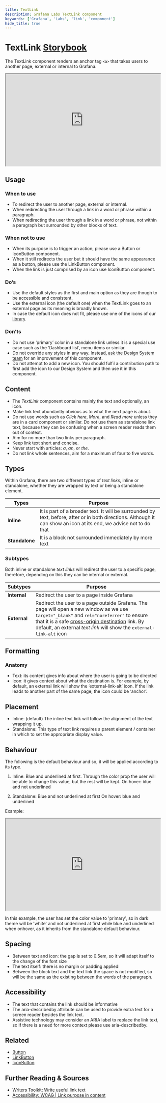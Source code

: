 ```yaml
---
title: TextLink
description: Grafana Labs TextLink component
keywords: ['Grafana', 'Labs', 'link', 'component']
hide_title: true
---
```



# TextLink <Badge text='ready' color='green'></Badge> <a href='https://developers.grafana.com/ui/canary/index.html?path=/docs/general-textlink--docs' target='_blank' className='header-links'>Storybook <Icon name="external-link-alt"/> </a>

The TextLink component renders an anchor tag `<a>` that takes users to another page, external or internal to Grafana. 

<iframe
  src="https://developers.grafana.com/ui/canary/index.html?path=/story/general-textlink--basic"
  width="100%"
  height="300px"
></iframe>

## Usage

### When to use
- To redirect the user to another page, external or internal.<br/>
- When redirecting the user through a link in a word or phrase within a paragraph. <br/>
- When redirecting the user through a link in a word or phrase, not within a paragraph but surrounded by other blocks of text.<br/>

### When not to use
- When its purpose is to trigger an action, please use a Button or IconButton component.<br/>
- When it still redirects the user but it should have the same appearance as a button, please use the LinkButton component.<br/>
- When the link is just comprised by an icon use IconButton component.<br/>

### Do’s
- Use the default styles as the first and main option as they are though to be accessible and consistent.<br/>
- Use the external icon (the default one) when the TextLink goes to an external page as its meaning is broadly known.<br/>
- In case the default icon does not fit, please use one of the icons of our [library](https://developers.grafana.com/ui/latest/index.html?path=/story/docs-overview-icon--icons-overview).<br/>

### Don’ts
- Do not use ‘primary’ color in a standalone link unless it is a special use case such as the ‘Dashboard list’, menu items or similar.<br/>
- Do not override any styles in any way. Instead, [ask the Design System team](https://internal-ops-us-east-0.grafana.net/design-system/contributing/) for an improvement of this component.<br/>
- Do not attempt to add a new icon. You should fulfil a contribution path to first add the icon to our Design System and then use it in this component.<br/>


## Content
- The _TextLink_ component contains mainly the text and optionally, an icon.
- Make link text abundantly obvious as to what the next page is about.
- Do not use words such as _Click here_, _More_, and _Read more_ unless they are in a card component or similar. Do not use them as standalone link text, because they can be confusing when a screen reader reads them out of context.
- Aim for no more than two links per paragraph.
- Keep link text short and concise.
- Never start with articles: _a_, _an_, or _the_.
- Do not link whole sentences, aim for a maximum of four to five words.

## Types

Within Grafana, there are two different types of _text links_, inline or standalone, whether they are wrapped by text or being a standalone element. 

| Types               | Purpose                                                |
| ------------------- | ------------------------------------------------------ |
| **Inline**          | It is part of a broader text. It will be surrounded by text, before, after or in both directions. Although it can show an icon at its end, we advise not to do that |
| **Standalone**      | It is a block not surrounded immediately by more text |


### Subtypes
Both inline or standalone _text links_ will redirect the user to a specific page, therefore, depending on this they can be internal or external.

| Subtypes            | Purpose                                                |
| ------------------- | ------------------------------------------------------ |
| **Internal**        | Redirect the user to a page inside Grafana |
| **External**        | Redirect the user to a page outside Grafana. The page will open a new window as we use `target="_blank"` and `rel="noreferrer"` to ensure that it is a safe [cross-origin destination](https://developer.chrome.com/docs/lighthouse/best-practices/external-anchors-use-rel-noopener/) link. By default, an external _text link_ will show the `external-link-alt` icon |



## Formatting
### Anatomy
- Text: its content gives info about where the user is going to be directed
- Icon: it gives context about what the destination is. For example, by default, an external link will show the ‘external-link-alt’ icon. If the link leads to another part of the same page, the icon could be ‘anchor’.

## Placement
- Inline: (default) The inline text link will follow the alignment of the text wrapping it up.
- Standalone: This type of text link requires a parent element / container in which to set the appropriate display value.


## Behaviour
The following is the default behaviour and so, it will be applied according to its type.
1. Inline: 
Blue and underlined at first. Through the color prop the user will be able to change this value, but the rest will be kept. 
On hover: blue and not underlined
	
2. Standalone:
Blue and not underlined at first
On hover: blue and underlined

Example: 
<iframe
  src="https://developers.grafana.com/ui/canary/index.html?path=/story/general-textlink--basic&args=weight:!undefined;color:primary"
  width="100%"
  height="300px"
></iframe>

In this example, the user has set the color value to 'primary', so in dark theme will be 'white' and not underlined at first while blue and underlined when onhover, as it inherits from the standalone default behaviour.

## Spacing
- Between text and icon: the gap is set to 0.5em, so it will adapt itself to the change of the font size
- The text itself: there is no margin or padding applied
- Between the block text and the text link the space is not modified, so will be the same as the existing between the words of the paragraph.


## Accessibility
- The text that contains the link should be informative 
- The aria-describedby attribute can be used to provide extra text for a screen reader besides the link text. 
- Assistive technology may consider an ARIA label to replace the link text, so if there is a need for more context please use aria-describedby.


## Related
- [Button](https://developers.grafana.com/ui/latest/index.html?path=/story/buttons-button--basic)
- [LinkButton](https://developers.grafana.com/ui/latest/index.html?path=/docs/buttons-button--basic)
- [IconButton](https://developers.grafana.com/ui/latest/index.html?path=/story/buttons-iconbutton--basic)

## Further Reading & Sources
- [Writers Toolkit: Write useful link text](https://grafana.com/docs/writers-toolkit/writing-guide/useful-link-text/)
- [Accessibility: WCAG | Link purpose in content](https://www.w3.org/WAI/WCAG21/Understanding/link-purpose-in-context.html)